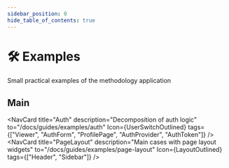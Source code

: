 ```yaml
---
sidebar_position: 0
hide_table_of_contents: true
---
```


# 🛠 Examples

<p class="summary">
Small practical examples of the methodology application
</p>

## Main


<NavCard
    title="Auth"
    description="Decomposition of auth logic"
    to="/docs/guides/examples/auth"
    Icon={UserSwitchOutlined}
    tags={["Viewer", "AuthForm", "ProfilePage", "AuthProvider", "AuthToken"]}
/>
<NavCard
    title="PageLayout"
    description="Main cases with page layout widgets"
    to="/docs/guides/examples/page-layout"
    Icon={LayoutOutlined}
    tags={["Header", "Sidebar"]}
/>
<NavCard
    title="Types"
    description="Where should we locate types? Which kind of types exists in the context of FSD?"
    to="/docs/guides/examples/types"
    Icon={FontSizeOutlined}
/>
